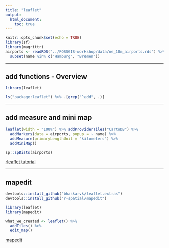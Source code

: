 ```yaml
---
title: "leaflet"
output:
  html_document:
    toc: true
---
```


```r
knitr::opts_chunk$set(echo = TRUE)
library(sf)
library(magrittr)
airports <- readRDS("../FOSSGIS-workshop/data/ne_10m_airports.rds") %>%
  subset(name %in% c("Hamburg", "Bremen"))

```

-----

## __add__ functions - Overview

```r
library(leaflet)

ls("package:leaflet") %>% .[grep("^add", .)]
```

-----

## add measure and mini map

```r
leaflet(width = "100%") %>% addProviderTiles("CartoDB") %>%
  addMarkers(data = airports, popup = ~ name) %>%
  addMeasure(primaryLengthUnit = "kilometers") %>%
  addMiniMap()

sp::spDists(airports)
```

[rleaflet tutorial](https://rstudio.github.io/leaflet/)

-----

## mapedit

```r
devtools::install_github("bhaskarvk/leaflet.extras")
devtools::install_github("r-spatial/mapedit")

library(leaflet)
library(mapedit)

what_we_created <- leaflet() %>%
  addTiles() %>%
  edit_map()

```

[mapedit](http://r-spatial.org/r/2017/01/30/mapedit_intro.html)